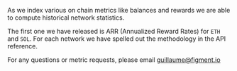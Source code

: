As we index various on chain metrics like balances and rewards we are able to compute historical network statistics.

The first one we have released is ARR (Annualized Reward Rates) for `ETH` and `SOL`. For each network we have spelled out the methodology in the API reference.

For any questions or metric requests, please email <guillaume@figment.io>
